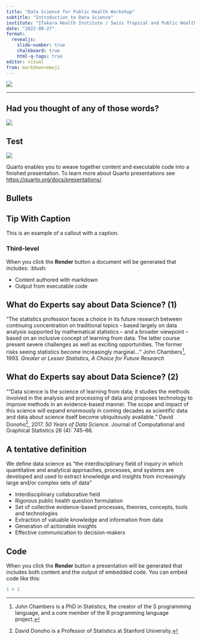 ```yaml
---
title: "Data Science for Public Health Workshop"
subtitle: "Introduction to Data Science"
institute: "Ifakara Health Institute / Swiss Tropical and Public Health Institute"
date: "2022-09-27"
format:
  revealjs:
    slide-number: true
    chalkboard: true
    html-q-tags: true
editor: visual
from: markdown+emoji
---
```


![](images/paste-AC41DECB.png)

------------------------------------------------------------------------

## Had you thought of any of those words?

![](images/paste-FFA998D0.png)

## Test

![](images/paste-494B1CA8.png)

Quarto enables you to weave together content and executable code into a finished presentation. To learn more about Quarto presentations see <https://quarto.org/docs/presentations/>.

## Bullets

::: callout-tip
## Tip With Caption

This is an example of a callout with a caption.
:::

### Third-level

When you click the **Render** button a document will be generated that includes: :blush:

::: incremental
-   Content authored with markdown
-   Output from executable code
:::

## What do Experts say about Data Science? (1)

<q>The statistics profession faces a choice in its future research between continuing concentration on traditional topics -- based largely on data analysis supported by mathematical statistics -- and a broader viewpoint -- based on an inclusive concept of learning from data. The latter course present severe challenges as well as exciting opportunities. The former risks seeing statistics become increasingly marginal...</q> John Chambers[^1], 1993. *Greater or Lesser Statistics, A Choice for Future Research*

[^1]: John Chambers is a PhD in Statistics, the creator of the S programming language, and a core member of the R programming language project.

## What do Experts say about Data Science? (2)

<q>"Data science is the science of learning from data; it studies the methods involved in the analysis and processing of data and proposes technology to improve methods in an evidence-based manner. The scope and impact of this science will expand enormously in coming decades as scientific data and data about science itself become ubiquitously available.</q> David Donoho[^2], 2017. *50 Years of Data Science.* Journal of Computational and Graphical Statistics 26 (4): 745--66.

[^2]: David Donoho is a Professor of Statistics at Stanford University.

## A tentative definition

We define data science as "the interdisciplinary field of inquiry in which quantitative and analytical approaches, processes, and systems are developed and used to extract knowledge and insights from increasingly large and/or complex sets of data"

-   Interdisciplinary collaborative field
-   Rigorous public health question formulation
-   Set of collective evidence-based processes, theories, concepts, tools and technologies
-   Extraction of valuable knowledge and information from data
-   Generation of actionable insights
-   Effective communication to decision-makers

## Code

When you click the **Render** button a presentation will be generated that includes both content and the output of embedded code. You can embed code like this:

```r
1 + 1
```
